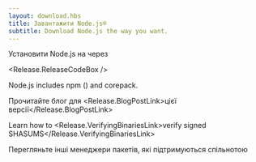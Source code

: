 ```yaml
---
layout: download.hbs
title: Завантажити Node.js®
subtitle: Download Node.js the way you want.
---
```


<section>
  Установити Node.js <Release.VersionDropdown /> на <Release.OperatingSystemDropdown /> через <Release.PlatformDropdown />

  <Release.ReleaseCodeBox />
</section>

<section>
  Node.js includes <LinkWithArrow href="https://npmjs.com">npm</LinkWithArrow> (<Release.NpmVersion />) and corepack.

  Прочитайте блог для <Release.BlogPostLink>цієї версії</Release.BlogPostLink>

  Learn how to <Release.VerifyingBinariesLink>verify signed SHASUMS</Release.VerifyingBinariesLink>

  Перегляньте інші <LinkWithArrow href="/download/package-manager/all">менеджери пакетів</LinkWithArrow>, які підтримуються спільнотою
</section>
